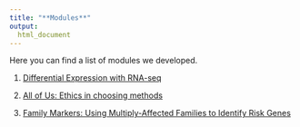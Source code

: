 ```yaml
---
title: "**Modules**"
output:
  html_document
---
```


Here you can find a list of modules we developed.

1. [Differential Expression with RNA-seq](module/rnaseq_de.html)

2. [All of Us: Ethics in choosing methods](module/AOU_methods.html)

3. [Family Markers: Using Multiply-Affected Families to Identify Risk Genes](module/family_markers.html)

